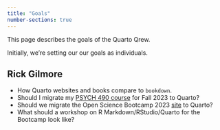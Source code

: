 ```yaml
---
title: "Goals"
number-sections: true
---
```


This page describes the goals of the Quarto Qrew.

Initially, we're setting our our goals as individuals.

## Rick Gilmore

- How Quarto websites and books compare to `bookdown`.
- Should I migrate my [PSYCH 490 course](https://psu-psychology.github.io/psych-490-reproducibility-2023-spring/) for Fall 2023 to Quarto?
- Should we migrate the Open Science Bootcamp 2023 [site](https://penn-state-open-science.github.io/bootcamp-2023/index.html) to Quarto?
- What should a workshop on R Markdown/RStudio/Quarto for the Bootcamp look like?

